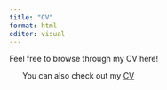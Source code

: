 ```yaml
---
title: "CV"
format: html
editor: visual
---
```


Feel free to browse through my CV here!

<ul>
  You can also check out my <a href="/CV/NicoTayao_CV.pdf" target="_blank">CV</a>
  </li>
  











